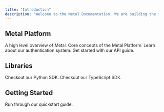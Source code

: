 ```yaml
---
title: "Introduction"
description: "Welcome to the Metal Documentation. We are building the ✨AI datastore✨ of the future."
---
```


## Metal Platform

<CardGroup>

  <Card title="Platform" icon="rectangle-terminal" href="/platform">
    A high level overview of Metal.
  </Card>
  <Card title="Concepts" icon="rectangle-terminal" href="/concepts">
    Core concepts of the Metal Platform.
  </Card>
   <Card title="Authentication" icon="rectangle-terminal" href="/authentication">
    Learn about our authentication system.
  </Card>
  <Card title="API Endpoints" icon="rectangle-terminal" href="/api-reference">
    Get started with our API guide.
  </Card>
</CardGroup>

## Libraries

<CardGroup>
  <Card title="Python SDK" icon="rectangle-terminal" href="/sdk-python">
    Checkout our Python SDK.
  </Card>
  <Card title="Typescript SDK" icon="rectangle-terminal" href="/sdk-typescript">
    Checkout our TypeScript SDK.
  </Card>
</CardGroup>

## Getting Started

<CardGroup>
  <Card
    title="Quickstart"
    icon="rectangle-terminal"
    href="/get-started-typescript"
  >
    Run through our quickstart guide.
  </Card>
</CardGroup>
